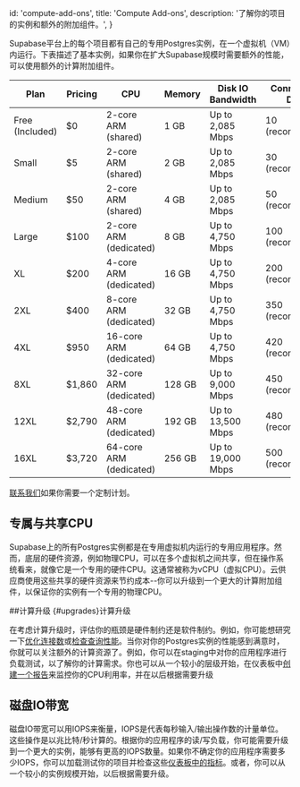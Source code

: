 
  id: 'compute-add-ons',
  title: 'Compute Add-ons',
  description: '了解你的项目的实例和额外的附加组件。',
}

Supabase平台上的每个项目都有自己的专用Postgres实例，在一个虚拟机（VM）内运行。下表描述了基本实例，如果你在扩大Supabase规模时需要额外的性能，可以使用额外的计算附加组件。

Plan | Pricing | CPU | Memory | Disk IO Bandwidth | Connections: Direct | Connections: Pooler
-----|---------|-----|--------|-------------------|---------------------|--------------------
Free (Included) | $0 | 2-core ARM (shared) | 1 GB | Up to 2,085 Mbps | 10 (recommended) | 50 (recommended)
Small | $5 | 2-core ARM (shared) | 2 GB | Up to 2,085 Mbps | 30 (recommended) | 75 (recommended)
Medium | $50 | 2-core ARM (shared) | 4 GB | Up to 2,085 Mbps | 50 (recommended) | 150 (recommended)
Large | $100 | 2-core ARM (dedicated) | 8 GB | Up to 4,750 Mbps | 100 (recommended) | 300 (recommended)
XL | $200 | 4-core ARM (dedicated) | 16 GB | Up to 4,750 Mbps | 200 (recommended) | 600 (recommended)
2XL | $400 | 8-core ARM (dedicated) | 32 GB | Up to 4,750 Mbps | 350 (recommended) | 1200 (recommended)
4XL | $950 | 16-core ARM (dedicated) | 64 GB | Up to 4,750 Mbps | 420 (recommended) | 2800 (recommended)
8XL | $1,860 | 32-core ARM (dedicated) | 128 GB | Up to 9,000 Mbps | 450 (recommended) | 5600 (recommended)
12XL | $2,790 | 48-core ARM (dedicated) | 192 GB | Up to 13,500 Mbps | 480 (recommended) | 8600 (recommended)
16XL | $3,720 | 64-core ARM (dedicated) | 256 GB | Up to 19,000 Mbps | 500 (recommended) | 11,600 (recommended)

[联系我们](https://supabase.com/contact/enterprise)如果你需要一个定制计划。

## 专属与共享CPU

Supabase上的所有Postgres实例都是在专用虚拟机内运行的专用应用程序。然而，底层的硬件资源，例如物理CPU，可以在多个虚拟机之间共享，但在操作系统看来，就像它是一个专用的硬件CPU。这通常被称为vCPU（虚拟CPU）。云供应商使用这些共享的硬件资源来节约成本--你可以升级到一个更大的计算附加组件，以保证你的实例有一个专用的物理CPU。

##计算升级 {#upgrades}计算升级

在考虑计算升级时，评估你的瓶颈是硬件制约还是软件制约。例如，你可能想研究一下[优化连接数](/docs/guides/platform/performance#optimizing-the-number-of-connections)或[检查查询性能](/docs/guides/platform/performance#examining-query-performance)。当你对你的Postgres实例的性能感到满意时，你就可以关注额外的计算资源了。例如，你可以在staging中对你的应用程序进行负载测试，以了解你的计算需求。你也可以从一个较小的层级开始，在仪表板中[创建一个报告](https://app.supabase.com/project/_/reports)来监控你的CPU利用率，并在以后根据需要升级

## 磁盘IO带宽

磁盘IO带宽可以用IOPS来衡量，IOPS是代表每秒输入/输出操作数的计量单位。这些操作是以兆比特/秒计算的。根据你的应用程序的读/写负载，你可能需要升级到一个更大的实例，能够有更高的IOPS数量。如果你不确定你的应用程序需要多少IOPS，你可以加载测试你的项目并检查这些[仪表板中的指标](https://app.supabase.com/project/_/reports)。或者，你可以从一个较小的实例规模开始，以后根据需要升级。


